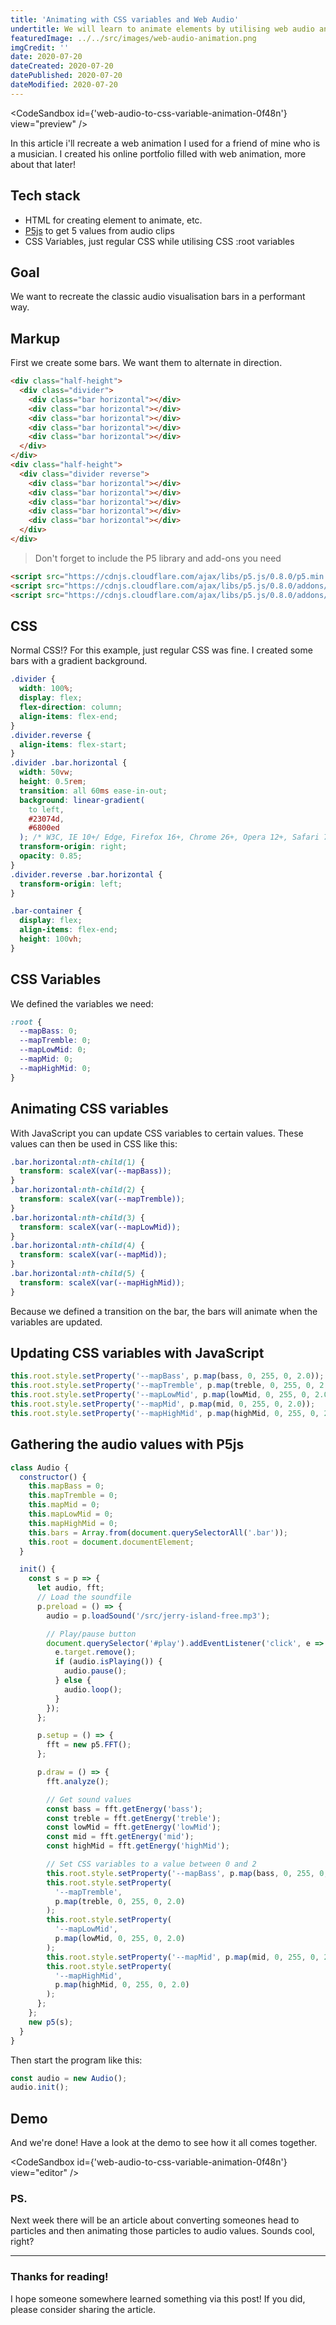 ```yaml
---
title: 'Animating with CSS variables and Web Audio'
undertitle: We will learn to animate elements by utilising web audio and CSS variables
featuredImage: ../../src/images/web-audio-animation.png
imgCredit: ''
date: 2020-07-20
dateCreated: 2020-07-20
datePublished: 2020-07-20
dateModified: 2020-07-20
---
```



<CodeSandbox id={'web-audio-to-css-variable-animation-0f48n'} view="preview" />

<ToC mdx={props.mdx} slugger={props.slugger} />

In this article i'll recreate a web animation I used for a friend of mine who is a musician. I created his online portfolio filled with web animation, more about that later!

## Tech stack

- HTML for creating element to animate, etc.
- [P5js](https://p5js.org/) to get 5 values from audio clips
- CSS Variables, just regular CSS while utilising CSS :root variables

## Goal

We want to recreate the classic audio visualisation bars in a performant way.

## Markup

First we create some bars. We want them to alternate in direction.

```html
<div class="half-height">
  <div class="divider">
    <div class="bar horizontal"></div>
    <div class="bar horizontal"></div>
    <div class="bar horizontal"></div>
    <div class="bar horizontal"></div>
    <div class="bar horizontal"></div>
  </div>
</div>
<div class="half-height">
  <div class="divider reverse">
    <div class="bar horizontal"></div>
    <div class="bar horizontal"></div>
    <div class="bar horizontal"></div>
    <div class="bar horizontal"></div>
    <div class="bar horizontal"></div>
  </div>
</div>
```

> Don't forget to include the P5 library and add-ons you need

```html
<script src="https://cdnjs.cloudflare.com/ajax/libs/p5.js/0.8.0/p5.min.js"></script>
<script src="https://cdnjs.cloudflare.com/ajax/libs/p5.js/0.8.0/addons/p5.dom.min.js"></script>
<script src="https://cdnjs.cloudflare.com/ajax/libs/p5.js/0.8.0/addons/p5.sound.min.js"></script>
```

## CSS

Normal CSS!?
For this example, just regular CSS was fine.
I created some bars with a gradient background.

```css
.divider {
  width: 100%;
  display: flex;
  flex-direction: column;
  align-items: flex-end;
}
.divider.reverse {
  align-items: flex-start;
}
.divider .bar.horizontal {
  width: 50vw;
  height: 0.5rem;
  transition: all 60ms ease-in-out;
  background: linear-gradient(
    to left,
    #23074d,
    #6800ed
  ); /* W3C, IE 10+/ Edge, Firefox 16+, Chrome 26+, Opera 12+, Safari 7+ */
  transform-origin: right;
  opacity: 0.85;
}
.divider.reverse .bar.horizontal {
  transform-origin: left;
}

.bar-container {
  display: flex;
  align-items: flex-end;
  height: 100vh;
}
```

## CSS Variables

We defined the variables we need:

```css
:root {
  --mapBass: 0;
  --mapTremble: 0;
  --mapLowMid: 0;
  --mapMid: 0;
  --mapHighMid: 0;
}
```

## Animating CSS variables

With JavaScript you can update CSS variables to certain values.
These values can then be used in CSS like this:

```css
.bar.horizontal:nth-child(1) {
  transform: scaleX(var(--mapBass));
}
.bar.horizontal:nth-child(2) {
  transform: scaleX(var(--mapTremble));
}
.bar.horizontal:nth-child(3) {
  transform: scaleX(var(--mapLowMid));
}
.bar.horizontal:nth-child(4) {
  transform: scaleX(var(--mapMid));
}
.bar.horizontal:nth-child(5) {
  transform: scaleX(var(--mapHighMid));
}
```

Because we defined a transition on the bar, the bars will animate when the variables are updated.

## Updating CSS variables with JavaScript

```js
this.root.style.setProperty('--mapBass', p.map(bass, 0, 255, 0, 2.0));
this.root.style.setProperty('--mapTremble', p.map(treble, 0, 255, 0, 2.0));
this.root.style.setProperty('--mapLowMid', p.map(lowMid, 0, 255, 0, 2.0));
this.root.style.setProperty('--mapMid', p.map(mid, 0, 255, 0, 2.0));
this.root.style.setProperty('--mapHighMid', p.map(highMid, 0, 255, 0, 2.0));
```

## Gathering the audio values with P5js

```js
class Audio {
  constructor() {
    this.mapBass = 0;
    this.mapTremble = 0;
    this.mapMid = 0;
    this.mapLowMid = 0;
    this.mapHighMid = 0;
    this.bars = Array.from(document.querySelectorAll('.bar'));
    this.root = document.documentElement;
  }

  init() {
    const s = p => {
      let audio, fft;
      // Load the soundfile
      p.preload = () => {
        audio = p.loadSound('/src/jerry-island-free.mp3');

        // Play/pause button
        document.querySelector('#play').addEventListener('click', e => {
          e.target.remove();
          if (audio.isPlaying()) {
            audio.pause();
          } else {
            audio.loop();
          }
        });
      };

      p.setup = () => {
        fft = new p5.FFT();
      };

      p.draw = () => {
        fft.analyze();

        // Get sound values
        const bass = fft.getEnergy('bass');
        const treble = fft.getEnergy('treble');
        const lowMid = fft.getEnergy('lowMid');
        const mid = fft.getEnergy('mid');
        const highMid = fft.getEnergy('highMid');

        // Set CSS variables to a value between 0 and 2
        this.root.style.setProperty('--mapBass', p.map(bass, 0, 255, 0, 2.0));
        this.root.style.setProperty(
          '--mapTremble',
          p.map(treble, 0, 255, 0, 2.0)
        );
        this.root.style.setProperty(
          '--mapLowMid',
          p.map(lowMid, 0, 255, 0, 2.0)
        );
        this.root.style.setProperty('--mapMid', p.map(mid, 0, 255, 0, 2.0));
        this.root.style.setProperty(
          '--mapHighMid',
          p.map(highMid, 0, 255, 0, 2.0)
        );
      };
    };
    new p5(s);
  }
}
```

Then start the program like this:

```js
const audio = new Audio();
audio.init();
```

## Demo

And we're done!
Have a look at the demo to see how it all comes together.

<CodeSandbox id={'web-audio-to-css-variable-animation-0f48n'} view="editor" />

### PS.

Next week there will be an article about converting someones head to particles and then animating those particles to audio values. Sounds cool, right?

---

### Thanks for reading!

I hope someone somewhere learned something via this post! If you did, please consider sharing the article.
